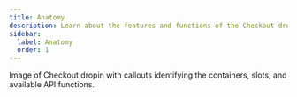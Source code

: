 ```yaml
---
title: Anatomy
description: Learn about the features and functions of the Checkout dropin.
sidebar:
  label: Anatomy
  order: 1
---
```


Image of Checkout dropin with callouts identifying the containers, slots, and available API functions.
